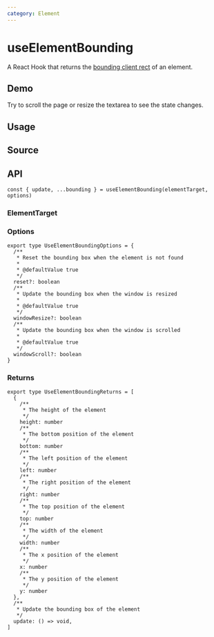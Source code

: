 ```yaml
---
category: Element
---
```


# useElementBounding


<HooksType category={frontmatter.category} />

A React Hook that returns the [bounding client rect](https://developer.mozilla.org/en-US/docs/Web/API/Element/getBoundingClientRect) of an element.

## Demo

Try to scroll the page or resize the textarea to see the state changes.


<App />

## Usage



## Source


<Source />

## API

```tsx
const { update, ...bounding } = useElementBounding(elementTarget, options)
```

### ElementTarget


<Tip type="target" />

### Options

```tsx
export type UseElementBoundingOptions = {
  /**
   * Reset the bounding box when the element is not found
   *
   * @defaultValue true
   */
  reset?: boolean
  /**
   * Update the bounding box when the window is resized
   *
   * @defaultValue true
   */
  windowResize?: boolean
  /**
   * Update the bounding box when the window is scrolled
   *
   * @defaultValue true
   */
  windowScroll?: boolean
}
```

### Returns

```tsx
export type UseElementBoundingReturns = [
  {
    /**
     * The height of the element
     */
    height: number
    /**
     * The bottom position of the element
     */
    bottom: number
    /**
     * The left position of the element
     */
    left: number
    /**
     * The right position of the element
     */
    right: number
    /**
     * The top position of the element
     */
    top: number
    /**
     * The width of the element
     */
    width: number
    /**
     * The x position of the element
     */
    x: number
    /**
     * The y position of the element
     */
    y: number
  },
  /**
   * Update the bounding box of the element
   */
  update: () => void,
]
```
